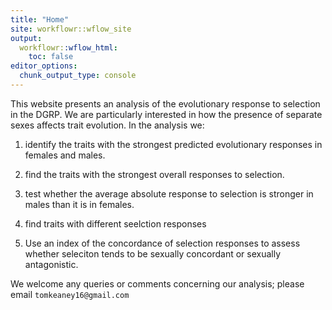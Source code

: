 ```yaml
---
title: "Home"
site: workflowr::wflow_site
output:
  workflowr::wflow_html:
    toc: false
editor_options:
  chunk_output_type: console
---
```


This website presents an analysis of the evolutionary response to selection in the DGRP. We are particularly interested in how the presence of separate sexes affects trait evolution. In the analysis we:

1. identify the traits with the strongest predicted evolutionary responses in females and males.

2. find the traits with the strongest overall responses to selection.

3. test whether the average absolute response to selection is stronger in males than it is in females.

4. find traits with different seelction responses

5. Use an index of the concordance of selection responses to assess whether seleciton tends to be sexually concordant or sexually antagonistic.

We welcome any queries or comments concerning our analysis; please email `tomkeaney16@gmail.com` 
